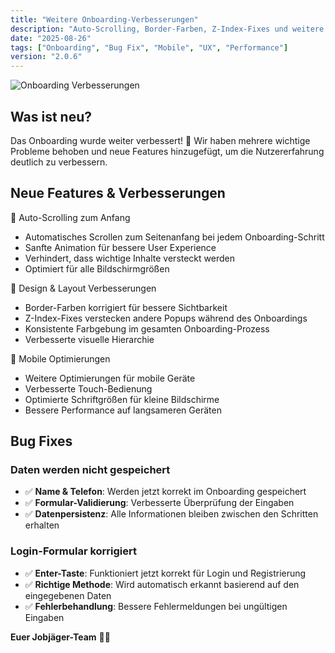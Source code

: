 ```yaml
---
title: "Weitere Onboarding-Verbesserungen"
description: "Auto-Scrolling, Border-Farben, Z-Index-Fixes und weitere mobile Optimierungen für das Onboarding"
date: "2025-08-26"
tags: ["Onboarding", "Bug Fix", "Mobile", "UX", "Performance"]
version: "2.0.6"
---
```




<img src="/weitereVerbesserungenOnboarding.jpeg" alt="Onboarding Verbesserungen" className="w-full rounded-lg mb-6" />

## Was ist neu?

Das Onboarding wurde weiter verbessert! 🚀 Wir haben mehrere wichtige Probleme behoben und neue Features hinzugefügt, um die Nutzererfahrung deutlich zu verbessern.

## Neue Features & Verbesserungen

<Accordion type="multiple" collapsible="true" className="w-full not-prose">
  <AccordionItem value="scrolling">
    <AccordionTrigger>📱 Auto-Scrolling zum Anfang</AccordionTrigger>
    <AccordionContent className="flex flex-col gap-4 text-balance">
      <ul className="list-disc space-y-2 pl-4">
        <li>Automatisches Scrollen zum Seitenanfang bei jedem Onboarding-Schritt</li>
        <li>Sanfte Animation für bessere User Experience</li>
        <li>Verhindert, dass wichtige Inhalte versteckt werden</li>
        <li>Optimiert für alle Bildschirmgrößen</li>
      </ul>
    </AccordionContent>
  </AccordionItem>
  
  <AccordionItem value="design">
    <AccordionTrigger>🎨 Design & Layout Verbesserungen</AccordionTrigger>
    <AccordionContent className="flex flex-col gap-4 text-balance">
      <ul className="list-disc space-y-2 pl-4">
        <li>Border-Farben korrigiert für bessere Sichtbarkeit</li>
        <li>Z-Index-Fixes verstecken andere Popups während des Onboardings</li>
        <li>Konsistente Farbgebung im gesamten Onboarding-Prozess</li>
        <li>Verbesserte visuelle Hierarchie</li>
      </ul>
    </AccordionContent>
  </AccordionItem>
  
  <AccordionItem value="mobile">
    <AccordionTrigger>📱 Mobile Optimierungen</AccordionTrigger>
    <AccordionContent className="flex flex-col gap-4 text-balance">
      <ul className="list-disc space-y-2 pl-4">
        <li>Weitere Optimierungen für mobile Geräte</li>
        <li>Verbesserte Touch-Bedienung</li>
        <li>Optimierte Schriftgrößen für kleine Bildschirme</li>
        <li>Bessere Performance auf langsameren Geräten</li>
      </ul>
    </AccordionContent>
  </AccordionItem>
</Accordion>

## Bug Fixes

### Daten werden nicht gespeichert
- ✅ **Name & Telefon**: Werden jetzt korrekt im Onboarding gespeichert
- ✅ **Formular-Validierung**: Verbesserte Überprüfung der Eingaben
- ✅ **Datenpersistenz**: Alle Informationen bleiben zwischen den Schritten erhalten

### Login-Formular korrigiert
- ✅ **Enter-Taste**: Funktioniert jetzt korrekt für Login und Registrierung
- ✅ **Richtige Methode**: Wird automatisch erkannt basierend auf den eingegebenen Daten
- ✅ **Fehlerbehandlung**: Bessere Fehlermeldungen bei ungültigen Eingaben



**Euer Jobjäger-Team** 🚀✨
